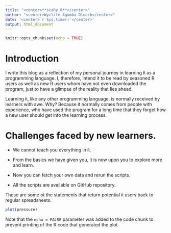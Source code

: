 ```yaml
---
title: "<center>**scaRy_R**</center>"
author: "<center>Wyclife Agumba Oluoch</center>"
date: '<center>`r Sys.time()`</center>'
output: html_document
---
```


```r
knitr::opts_chunk$set(echo = TRUE)
```

# Introduction

I write this blog as a reflection of my personal journey in learning `R` as a programming language. I, therefore, intend it to be read by seasoned R users as well as new R users whom have not even downloaded the program, just to have a glimpse of the reality that lies ahead.

Learning `R`, like any other programming language, is normally received by learners with awe. Why? Because it normally comes from people with experience, who have used the program for a long time that they forget how a new user should get into the learning process. 

# Challenges faced by new learners.

 - We cannot teach you everything in `R`. 
 
 - From the basics we have given you, it is now upon you to explore more and learn.
 
 - Now you can fetch your own data and rerun the scripts.
 
 - All the scripts are available on GitHub repository.

These are some ot the statements that return potential `R` users back to regular spreadsheets.

```r
plot(pressure)
```

Note that the `echo = FALSE` parameter was added to the code chunk to prevent printing of the R code that generated the plot.
